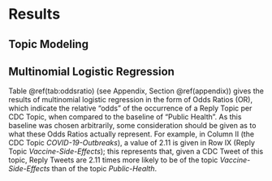 
# Results

## Topic Modeling

## Multinomial Logistic Regression

Table \@ref(tab:oddsratio) (see Appendix, Section \@ref(appendix)) gives the results of multinomial logistic regression in the form of Odds Ratios ($\text{OR}$), which indicate the relative "odds" of the occurrence of a Reply Topic per CDC Topic, when compared to the baseline of "Public Health". As this baseline was chosen arbitrarily, some consideration should be given as to what these Odds Ratios actually represent. For example, in Column II (the CDC Topic *COVID-19-Outbreaks*), a value of $2.11$ is given in Row IX (Reply Topic *Vaccine-Side-Effects*); this represents that, given a CDC Tweet of this topic, Reply Tweets are $2.11$ times more likely to be of the topic *Vaccine-Side-Effects* than of the topic *Public-Health*.


